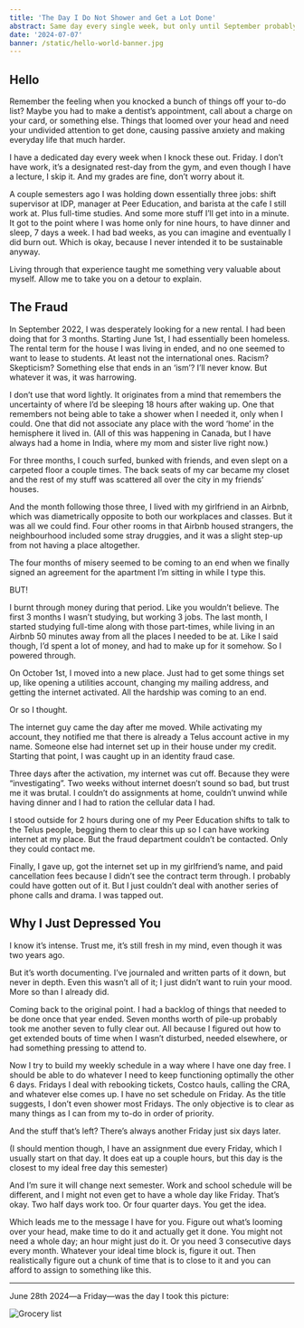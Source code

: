 ```yaml
---
title: 'The Day I Do Not Shower and Get a Lot Done'
abstract: Same day every single week, but only until September probably
date: '2024-07-07'
banner: /static/hello-world-banner.jpg
---
```


## Hello

Remember the feeling when you knocked a bunch of things off your to-do list? Maybe you had to make a dentist’s appointment, call about a charge on your card, or something else. Things that loomed over your head and need your undivided attention to get done, causing passive anxiety and making everyday life that much harder.

I have a dedicated day every week when I knock these out. Friday. I don’t have work, it’s a designated rest-day from the gym, and even though I have a lecture, I skip it. And my grades are fine, don’t worry about it.

A couple semesters ago I was holding down essentially three jobs: shift supervisor at IDP, manager at Peer Education, and barista at the cafe I still work at. Plus full-time studies. And some more stuff I’ll get into in a minute. It got to the point where I was home only for nine hours, to have dinner and sleep, 7 days a week. I had bad weeks, as you can imagine and eventually I did burn out. Which is okay, because I never intended it to be sustainable anyway.

Living through that experience taught me something very valuable about myself. Allow me to take you on a detour to explain.

## The Fraud

In September 2022, I was desperately looking for a new rental. I had been doing that for 3 months. Starting June 1st, I had essentially been homeless. The rental term for the house I was living in ended, and no one seemed to want to lease to students. At least not the international ones. Racism? Skepticism? Something else that ends in an ‘ism’? I’ll never know. But whatever it was, it was harrowing.

I don’t use that word lightly. It originates from a mind that remembers the uncertainty of where I’d be sleeping 18 hours after waking up. One that remembers not being able to take a shower when I needed it, only when I could. One that did not associate any place with the word ‘home’ in the hemisphere it lived in. (All of this was happening in Canada, but I have always had a home in India, where my mom and sister live right now.)

For three months, I couch surfed, bunked with friends, and even slept on a carpeted floor a couple times. The back seats of my car became my closet and the rest of my stuff was scattered all over the city in my friends’ houses.

And the month following those three, I lived with my girlfriend in an Airbnb, which was diametrically opposite to both our workplaces and classes. But it was all we could find. Four other rooms in that Airbnb housed strangers, the neighbourhood included some stray druggies, and it was a slight step-up from not having a place altogether.

The four months of misery seemed to be coming to an end when we finally signed an agreement for the apartment I’m sitting in while I type this.

BUT!

I burnt through money during that period. Like you wouldn’t believe. The first 3 months I wasn’t studying, but working 3 jobs. The last month, I started studying full-time along with those part-times, while living in an Airbnb 50 minutes away from all the places I needed to be at. Like I said though, I’d spent a lot of money, and had to make up for it somehow. So I powered through.

On October 1st, I moved into a new place. Just had to get some things set up, like opening a utilities account, changing my mailing address, and getting the internet activated. All the hardship was coming to an end.

Or so I thought.

The internet guy came the day after me moved. While activating my account, they notified me that there is already a Telus account active in my name. Someone else had internet set up in their house under my credit. Starting that point, I was caught up in an identity fraud case.

Three days after the activation, my internet was cut off. Because they were “investigating”. Two weeks without internet doesn’t sound so bad, but trust me it was brutal. I couldn’t do assignments at home, couldn’t unwind while having dinner and I had to ration the cellular data I had.

I stood outside for 2 hours during one of my Peer Education shifts to talk to the Telus people, begging them to clear this up so I can have working internet at my place. But the fraud department couldn’t be contacted. Only they could contact me.

Finally, I gave up, got the internet set up in my girlfriend’s name, and paid cancellation fees because I didn’t see the contract term through. I probably could have gotten out of it. But I just couldn’t deal with another series of phone calls and drama. I was tapped out.

## Why I Just Depressed You

I know it’s intense. Trust me, it’s still fresh in my mind, even though it was two years ago.

But it’s worth documenting. I’ve journaled and written parts of it down, but never in depth. Even this wasn’t all of it; I just didn’t want to ruin your mood. More so than I already did.

Coming back to the original point. I had a backlog of things that needed to be done once that year ended. Seven months worth of pile-up probably took me another seven to fully clear out. All because I figured out how to get extended bouts of time when I wasn’t disturbed, needed elsewhere, or had something pressing to attend to.

Now I try to build my weekly schedule in a way where I have one day free. I should be able to do whatever I need to keep functioning optimally the other 6 days. Fridays I deal with rebooking tickets, Costco hauls, calling the CRA, and whatever else comes up. I have no set schedule on Friday. As the title suggests, I don’t even shower most Fridays. The only objective is to clear as many things as I can from my to-do in order of priority.

And the stuff that’s left? There’s always another Friday just six days later.

(I should mention though, I have an assignment due every Friday, which I usually start on that day. It does eat up a couple hours, but this day is the closest to my ideal free day this semester)

And I’m sure it will change next semester. Work and school schedule will be different, and I might not even get to have a whole day like Friday. That’s okay. Two half days work too. Or four quarter days. You get the idea.

Which leads me to the message I have for you. Figure out what’s looming over your head, make time to do it and actually get it done. You might not need a whole day; an hour might just do it. Or you need 3 consecutive days every month. Whatever your ideal time block is, figure it out. Then realistically figure out a chunk of time that is to close to it and you can afford to assign to something like this.

---

June 28th 2024—a Friday—was the day I took this picture:

![Grocery list](/static/articles/no-shower/list.webp)








